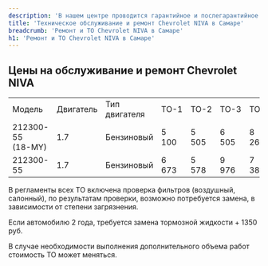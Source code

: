 ```yaml
---
description: 'В нашем центре проводится гарантийное и послегарантийное техническое обслуживание и ремонт любой сложности автомобилей Нива Шевроле. Вы можете отправить нам заявку прямо с сайта. Там же Вы найдете актуальные цены на все виды ТО для Нивы Шевроле в Самаре.'
title: 'Техническое обслуживание и ремонт Chevrolet NIVA в Самаре'
breadcrumb: 'Ремонт и ТО Chevrolet NIVA в Самаре'
h1: 'Ремонт и ТО Chevrolet NIVA в Самаре'
---
```

<h2>Цены на обслуживание и ремонт Chevrolet NIVA</h2>
<table>
<tbody>
<tr>
	<td>
		 Модель&nbsp;
	</td>
	<td>
		 Двигатель
	</td>
	<td>
		 Тип двигателя
	</td>
	<td>
		 ТО-1
	</td>
	<td>
		 ТО-2
	</td>
	<td>
		 ТО-3
	</td>
	<td>
		 ТО-4
	</td>
	<td>
		 ТО-5
	</td>
	<td>
		 ТО-6&nbsp;
	</td>
	<td>
		 ТО-7
	</td>
	<td>
		 ТО-8
	</td>
	<td>
		 ТО-9&nbsp;
	</td>
</tr>
<tr>
	<td>
		 212300-55<br />
		 (18-MY)
	</td>
	<td>
		 1.7
	</td>
	<td>
		 Бензиновый
	</td>
	<td>
		 5 100
	</td>
	<td>
		 5 505
	</td>
	<td>
		 6 505
	</td>
	<td>
		 8 266
	</td>
	<td>
		 7 915
	</td>
	<td>
		 6 061
	</td>
	<td>
		 9 001
	</td>
	<td>
		 6 061
	</td>
	<td>
		 7 915
	</td>
</tr>
<tr>
	<td>
		 212300-55
	</td>
	<td>
		 1.7
	</td>
	<td>
		 Бензиновый
	</td>
	<td>
		 6 673
	</td>
	<td>
		 5 578
	</td>
	<td>
		 9 976
	</td>
	<td>
		 7 387
	</td>
	<td>
		 11 539
	</td>
	<td>
		 5 722
	</td>
	<td>
		 11 842
	</td>
	<td>
		 5 722
	</td>
	<td>
		 11 539
	</td>
</tr>
</tbody>
</table>
<p>
	 В регламенты всех ТО включена проверка фильтров (воздушный, салонный), по результатам проверки, возможно потребуется замена, в зависимости от степени загрязнения.
</p>
<p>
	 Если автомобилю 2 года, требуется замена тормозной жидкости + 1350 руб.
</p>
<p>
	 В случае необходимости выполнения дополнительного объема работ стоимость ТО может меняться.
</p>